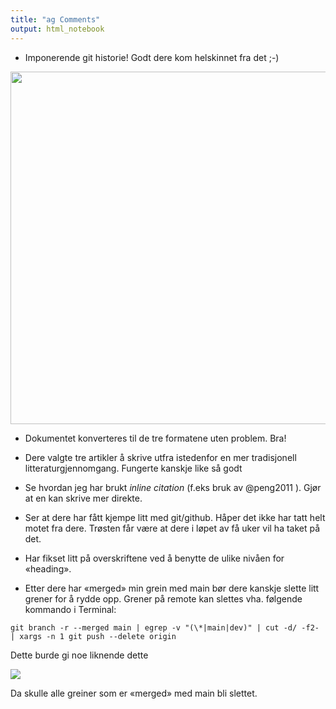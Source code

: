 ```yaml
---
title: "ag Comments"
output: html_notebook
---
```


-   Imponerende git historie! Godt dere kom helskinnet fra det ;-)

![](commit_hist.png){width="564"}

-   Dokumentet konverteres til de tre formatene uten problem. Bra!

-   Dere valgte tre artikler å skrive utfra istedenfor en mer tradisjonell litteraturgjennomgang. Fungerte kanskje like så godt

-   Se hvordan jeg har brukt *inline citation* (f.eks bruk av \@peng2011 ). Gjør at en kan skrive mer direkte.

-   Ser at dere har fått kjempe litt med git/github. Håper det ikke har tatt helt motet fra dere. Trøsten får være at dere i løpet av få uker vil ha taket på det.

-   Har fikset litt på overskriftene ved å benytte de ulike nivåen for «heading».

-   Etter dere har «merged» min grein med main bør dere kanskje slette litt grener for å rydde opp. Grener på remote kan slettes vha. følgende kommando i Terminal:

`git branch -r --merged main | egrep -v "(\*|main|dev)" | cut -d/ -f2- | xargs -n 1 git push --delete origin`

Dette burde gi noe liknende dette

![](git_delete.png)

Da skulle alle greiner som er «merged» med main bli slettet.
